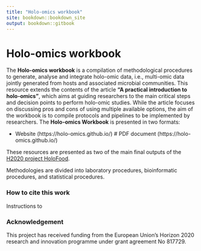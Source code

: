 ```yaml
---
title: "Holo-omics workbook"
site: bookdown::bookdown_site
output: bookdown::gitbook
---
```

# Holo-omics workbook {-}

The **Holo-omics workbook** is a compilation of methodological procedures to generate, analyse and integrate holo-omic data, i.e., multi-omic data jointly generated from hosts and associated microbial communities. This resource extends the contents of the article **"A practical introduction to holo-omics"**, which aims at guiding researchers to the main critical steps and decision points to perform holo-omic studies. While the article focuses on discussing pros and cons of using multiple available options, the aim of the workbook is to compile protocols and pipelines to be implemented by researchers. The **Holo-omics Workbook** is presented in two formats:

* Website (https://holo-omics.github.io/)
# PDF document (https://holo-omics.github.io/)

These resources are presented as two of the main final outputs of the [H2020 project HoloFood](https://cordis.europa.eu/project/id/817729).  

Methodologies are divided into laboratory procedures, bioinformatic procedures, and statistical procedures.

### How to cite this work
Instructions to

### Acknowledgement
This project has received funding from the European Unionʼs Horizon 2020 research and innovation programme under grant agreement No 817729.
